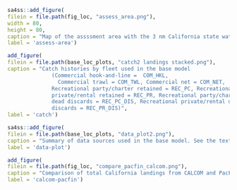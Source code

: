 <!-- ====================================================================== --> 
<!-- ******************* Data Used in the Model *************************** --> 
<!-- ====================================================================== --> 

\FloatBarrier

```r
sa4ss::add_figure(
filein = file.path(fig_loc, "assess_area.png"), 
width = 80,
height = 80,
caption = "Map of the assssment area with the 3 nm California state water boundary.  The northern California model includes areas from Point Conception to the California-Oregon border and the southern California assessment includes areas from Point Concpetion to the USA-Mexico border. The boundary at Cape Mendocino is a Pacific Fishery Management Council boundary for management of the stock complex, provided for reference",
label = 'assess-area')
```	

<!-- ====================================================================== -->  
<!-- ****************** Catches Used in the Model ************************* --> 
<!-- ====================================================================== -->  

```r
add_figure(
filein = file.path(base_loc_plots, "catch2 landings stacked.png"), 
caption = "Catch histories by fleet used in the base model 
              (Commercial hook-and-line =  COM_HKL,
                Commercial trawl = COM_TWL, Commercial net = COM_NET,
              Recreational party/charter retained = REC_PC, Recreational 
              private/rental retained = REC_PR, Recreational party/charter 
              dead discards = REC_PC_DIS, Recreational private/rental dead 
              discards = REC_PR_DIS)",
label = 'catch')
```



```r
sa4ss::add_figure(
filein = file.path(base_loc_plots, "data_plot2.png"), 
caption = "Summary of data sources used in the base model. See the text for fleet descriptions",
label = 'data-plot')
```





```r
add_figure(
filein = file.path(fig_loc, "compare_pacfin_calcom.png"), 
caption = "Comparison of total California landings from CALCOM and PacFIN",
label = 'calcom-pacfin')
```

\FloatBarrier


